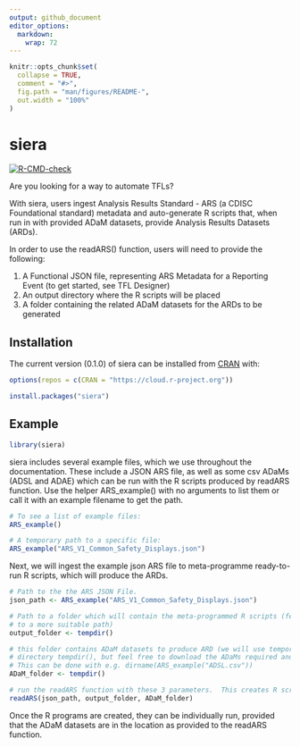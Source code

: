 ```yaml
---
output: github_document
editor_options: 
  markdown: 
    wrap: 72
---
```


<!-- README.md is generated from README.Rmd. Please edit that file -->

```r
knitr::opts_chunk$set(
  collapse = TRUE,
  comment = "#>",
  fig.path = "man/figures/README-",
  out.width = "100%"
)
```

# siera

<!-- badges: start -->

<!-- [![CRAN -->
<!-- status](https://www.r-pkg.org/badges/version/siera)](https://CRAN.R-project.org/package=siera) -->
[![R-CMD-check](https://github.com/clymbclinical/siera/actions/workflows/R-CMD-check.yaml/badge.svg)](https://github.com/clymbclinical/siera/actions/workflows/R-CMD-check.yaml)
<!-- badges: end -->

Are you looking for a way to automate TFLs?

With siera, users ingest Analysis Results Standard - ARS (a CDISC
Foundational standard) metadata and auto-generate R scripts that, when
run in with provided ADaM datasets, provide Analysis Results Datasets
(ARDs).

In order to use the readARS() function, users will need to provide the
following:

1.  A Functional JSON file, representing ARS Metadata for a Reporting
    Event (to get started, see TFL Designer)
2.  An output directory where the R scripts will be placed
3.  A folder containing the related ADaM datasets for the ARDs to be
    generated

## Installation

The current version (0.1.0) of siera can be installed from 
[CRAN](https://cran.r-project.org/web/packages/siera/index.html) with:
```r
options(repos = c(CRAN = "https://cloud.r-project.org"))
```


```r
install.packages("siera")
```

## Example

```r
library(siera)
```

siera includes several example files, which we use throughout the documentation.
These include a JSON ARS file, as well as some csv ADaMs (ADSL and ADAE) which can 
be run with the R scripts produced by readARS function.
Use the helper ARS_example() with no arguments to list them or call it with an 
example filename to get the path.

```r
# To see a list of example files:
ARS_example()

# A temporary path to a specific file:
ARS_example("ARS_V1_Common_Safety_Displays.json")
```
Next, we will ingest the example json ARS file to meta-programme ready-to-run R scripts, 
which will produce the ARDs. 
```r
# Path to the the ARS JSON File. 
json_path <- ARS_example("ARS_V1_Common_Safety_Displays.json")

# Path to a folder which will contain the meta-programmed R scripts (feel free to update 
# to a more suitable path)
output_folder <- tempdir()

# this folder contains ADaM datasets to produce ARD (we will use temporary 
# directory tempdir(), but feel free to download the ADaMs required and use the location they are stored in.
# This can be done with e.g. dirname(ARS_example("ADSL.csv"))
ADaM_folder <- tempdir()

# run the readARS function with these 3 parameters.  This creates R scripts (1 for each output in output_folder)
readARS(json_path, output_folder, ADaM_folder)
```

Once the R programs are created, they can be individually run, provided
that the ADaM datasets are in the location as provided to the readARS
function. 
